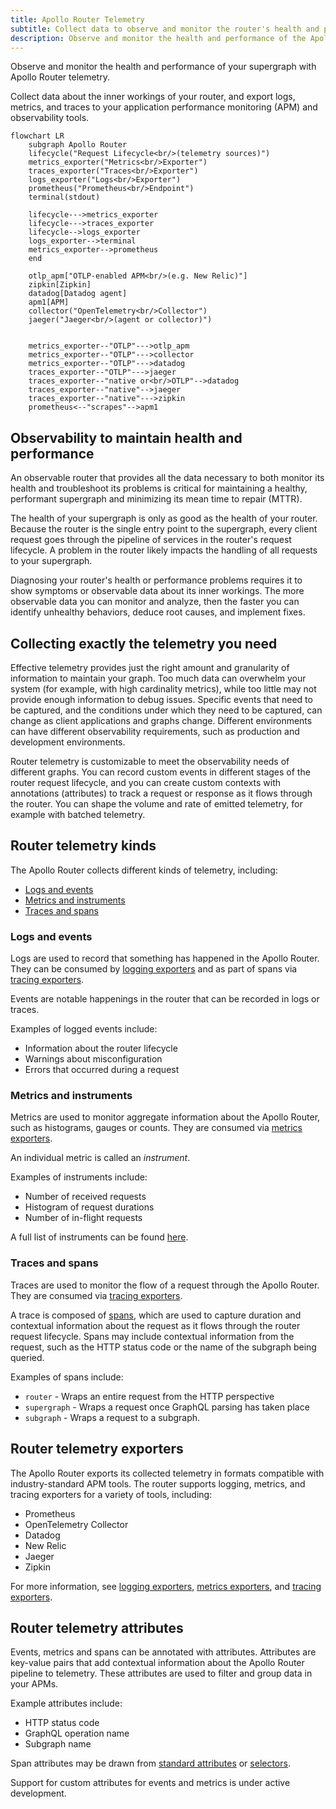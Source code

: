 ```yaml
---
title: Apollo Router Telemetry
subtitle: Collect data to observe and monitor the router's health and performance
description: Observe and monitor the health and performance of the Apollo Router by collecting and exporting telemetry logs, metrics, and traces
---
```


Observe and monitor the health and performance of your supergraph with Apollo Router telemetry.

Collect data about the inner workings of your router, and export logs, metrics, and traces to your application performance monitoring (APM) and observability tools.

```mermaid
flowchart LR
    subgraph Apollo Router
    lifecycle("Request Lifecycle<br/>(telemetry sources)")
    metrics_exporter("Metrics<br/>Exporter")
    traces_exporter("Traces<br/>Exporter")
    logs_exporter("Logs<br/>Exporter")
    prometheus("Prometheus<br/>Endpoint")
    terminal(stdout)
    
    lifecycle--->metrics_exporter
    lifecycle--->traces_exporter
    lifecycle-->logs_exporter
    logs_exporter-->terminal
    metrics_exporter-->prometheus
    end

    otlp_apm["OTLP-enabled APM<br/>(e.g. New Relic)"]
    zipkin[Zipkin]
    datadog[Datadog agent]
    apm1[APM]
    collector("OpenTelemetry<br/>Collector")
    jaeger("Jaeger<br/>(agent or collector)")


    metrics_exporter--"OTLP"--->otlp_apm
    metrics_exporter--"OTLP"--->collector
    metrics_exporter--"OTLP"--->datadog
    traces_exporter--"OTLP"--->jaeger
    traces_exporter--"native or<br/>OTLP"-->datadog
    traces_exporter--"native"-->jaeger
    traces_exporter--"native"--->zipkin
    prometheus<--"scrapes"-->apm1

```

## Observability to maintain health and performance

An observable router that provides all the data necessary to both monitor its health and troubleshoot its problems is critical for maintaining a healthy, performant supergraph and minimizing its mean time to repair (MTTR).   

The health of your supergraph is only as good as the health of your router. Because the router is the single entry point to the supergraph, every client request goes through the pipeline of services in the router's request lifecycle. A problem in the router likely impacts the handling of all requests to your supergraph.

Diagnosing your router's health or performance problems requires it to show symptoms or observable data about its inner workings. The more observable data you can monitor and analyze, then the faster you can identify unhealthy behaviors, deduce root causes, and implement fixes.
 
## Collecting exactly the telemetry you need

Effective telemetry provides just the right amount and granularity of information to maintain your graph. Too much data can overwhelm your system (for example, with high cardinality metrics), while too little may not provide enough information to debug issues. Specific events that need to be captured, and the conditions under which they need to be captured, can change as client applications and graphs change. Different environments can have different observability requirements, such as production and development environments.

Router telemetry is customizable to meet the observability needs of different graphs. You can record custom events in different stages of the router request lifecycle, and you can create custom contexts with annotations (attributes) to track a request or response as it flows through the router. You can shape the volume and rate of emitted telemetry, for example with batched telemetry.

## Router telemetry kinds

The Apollo Router collects different kinds of telemetry, including:

* [Logs and events](#logs-and-events)
* [Metrics and instruments](#metrics-and-instruments)
* [Traces and spans](#traces-and-spans)

### Logs and events

Logs are used to record that something has happened in the Apollo Router. They can be consumed by [logging exporters](./exporters/logging/overview) and as part of spans via [tracing exporters](./exporters/tracing/overview). 

Events are notable happenings in the router that can be recorded in logs or traces. 

Examples of logged events include:

* Information about the router lifecycle
* Warnings about misconfiguration
* Errors that occurred during a request

### Metrics and instruments

Metrics are used to monitor aggregate information about the Apollo Router, such as histograms, gauges or counts. They are consumed via [metrics exporters](./exporters/metrics/overview).

An individual metric is called an *instrument*.

Examples of instruments include:

* Number of received requests 
* Histogram of request durations
* Number of in-flight requests

A full list of instruments can be found [here](./instrumentation/standard-instruments).

### Traces and spans

Traces are used to monitor the flow of a request through the Apollo Router. They are consumed via [tracing exporters](./exporters/tracing/overview).

A trace is composed of [spans](./instrumentation/spans), which are used to capture duration and contextual information about the request as it flows through the router request lifecycle. Spans may include contextual information from the request, such as the HTTP status code or the name of the subgraph being queried.

Examples of spans include:

* `router` - Wraps an entire request from the HTTP perspective
* `supergraph` - Wraps a request once GraphQL parsing has taken place
* `subgraph` - Wraps a request to a subgraph.

## Router telemetry exporters

The Apollo Router exports its collected telemetry in formats compatible with industry-standard APM tools. The router supports logging, metrics, and tracing exporters for a variety of tools, including:

* Prometheus
* OpenTelemetry Collector
* Datadog
* New Relic
* Jaeger
* Zipkin

For more information, see [logging exporters](./exporters/logging/overview), [metrics exporters](./exporters/metrics/overview), and [tracing exporters](./exporters/tracing/overview).

## Router telemetry attributes

Events, metrics and spans can be annotated with attributes. Attributes are key-value pairs that add contextual information about the Apollo Router pipeline to telemetry. These attributes are used to filter and group data in your APMs.

Example attributes include:

* HTTP status code
* GraphQL operation name
* Subgraph name

Span attributes may be drawn from [standard attributes](./standard-attributes) or [selectors](./selectors).

<Note>

Support for custom attributes for events and metrics is under active development.

</Note>
